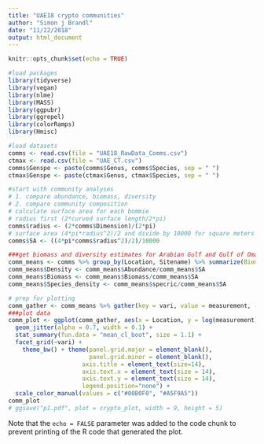 ```yaml
---
title: "UAE18 crypto communities"
author: "Simon j Brandl"
date: "11/22/2018"
output: html_document
---
```


```r
knitr::opts_chunk$set(echo = TRUE)
```

```r
#load packages
library(tidyverse)
library(vegan)
library(nlme)
library(MASS)
library(ggpubr)
library(ggrepel)
library(colorRamps)
library(Hmisc)
```

```r
#load datasets
comms <- read.csv(file = "UAE18_RawData_Comms.csv")
ctmax <- read.csv(file = "UAE_CT.csv")
comms$Genspe <- paste(comms$Genus, comms$Species, sep = " ")
ctmax$Genspe <- paste(ctmax$Genus, ctmax$Species, sep = " ")
```

```r
#start with community analyses
# 1. compare abundance, biomass, diversity
# 2. compare community composition
# calculate surface area for each bommie 
# radius first (2*curved surface length/2*pi)
comms$radius <- (2*comms$Dimension)/(2*pi)
# surface area (4*pi*radius^2)/2 and divide by 10000 for square meters
comms$SA <- ((4*pi*comms$radius^2)/2)/10000

###get biomass and diversity estimates for Arabian Gulf and Gulf of Oman
comm_means <- comms %>% group_by(Location, Sitename) %>% summarize(Biomass = sum(W), Abundance = n(), Speciesrichness = length(unique(Genspe)), SA = mean(SA))
comm_means$Density <- comm_means$Abundance/comm_means$SA
comm_means$Biomass <- comm_means$Biomass/comm_means$SA
comm_means$Species_density <- comm_means$specric/comm_means$SA

# prep for plotting
comm_gather <- comm_means %>% gather(key = vari, value = measurement, -c(1:4,6,9))
###plot data
comm_plot <- ggplot(comm_gather, aes(x = Location, y = log(measurement), color = Location))+
  geom_jitter(alpha = 0.7, width = 0.1) +
  stat_summary(fun.data = "mean_cl_boot", size = 1.1) +
  facet_grid(~vari) +
    theme_bw() + theme(panel.grid.major = element_blank(), 
                       panel.grid.minor = element_blank(),
                     axis.title = element_text(size=14),
                     axis.text.x = element_text(size = 14),
                     axis.text.y = element_text(size = 14),
                     legend.position="none") +
  scale_color_manual(values = c("#00B0F0", "#A5F9A5"))
comm_plot
# ggsave("p1.pdf", plot = crypto_plot, width = 9, height = 5)
```

Note that the `echo = FALSE` parameter was added to the code chunk to prevent printing of the R code that generated the plot.
